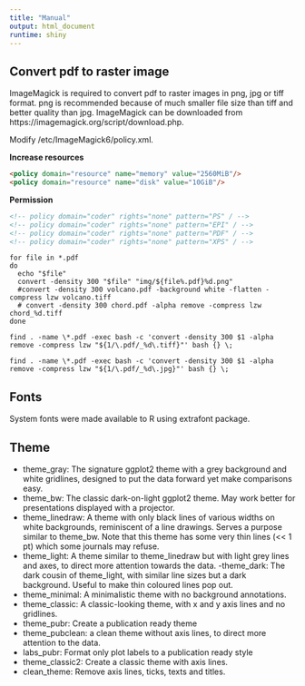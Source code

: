 ```yaml
---
title: "Manual"
output: html_document
runtime: shiny
---
```



## Convert pdf to raster image

ImageMagick is required to convert pdf to raster images in png, jpg or tiff format. png is recommended because of much smaller file size than tiff and better quality than jpg. ImageMagick can be downloaded from https://imagemagick.org/script/download.php. 

Modify /etc/ImageMagick6/policy.xml. 


**Increase resources**

```markdown
<policy domain="resource" name="memory" value="2560MiB"/>
<policy domain="resource" name="disk" value="10GiB"/>
```

**Permission**

```markdown
<!-- policy domain="coder" rights="none" pattern="PS" / -->
<!-- policy domain="coder" rights="none" pattern="EPI" / -->
<!-- policy domain="coder" rights="none" pattern="PDF" / -->
<!-- policy domain="coder" rights="none" pattern="XPS" / -->
```


```shell
for file in *.pdf
do
  echo "$file"
  convert -density 300 "$file" "img/${file%.pdf}%d.png"
  #convert -density 300 volcano.pdf -background white -flatten -compress lzw volcano.tiff
  # convert -density 300 chord.pdf -alpha remove -compress lzw chord_%d.tiff
done

find . -name \*.pdf -exec bash -c 'convert -density 300 $1 -alpha remove -compress lzw "${1/\.pdf/_%d\.tiff}"' bash {} \;

find . -name \*.pdf -exec bash -c 'convert -density 300 $1 -alpha remove -compress lzw "${1/\.pdf/_%d\.jpg}"' bash {} \;

```

## Fonts

System fonts were made available to R using extrafont package.

## Theme

- theme_gray: The signature ggplot2 theme with a grey background and white gridlines, designed to put the data forward yet make comparisons easy.
- theme_bw: The classic dark-on-light ggplot2 theme. May work better for presentations displayed with a projector.
- theme_linedraw: A theme with only black lines of various widths on white backgrounds, reminiscent of a line drawings. Serves a purpose similar to theme_bw. Note that this theme has some very thin lines (<< 1 pt) which some journals may refuse.
- theme_light: A theme similar to theme_linedraw but with light grey lines and axes, to direct more attention towards the data.
-theme_dark: The dark cousin of theme_light, with similar line sizes but a dark background. Useful to make thin coloured lines pop out.
- theme_minimal: A minimalistic theme with no background annotations.
- theme_classic: A classic-looking theme, with x and y axis lines and no gridlines.
- theme_pubr: Create a publication ready theme
- theme_pubclean: a clean theme without axis lines, to direct more attention to the data.
- labs_pubr: Format only plot labels to a publication ready style
- theme_classic2: Create a classic theme with axis lines.
- clean_theme: Remove axis lines, ticks, texts and titles.